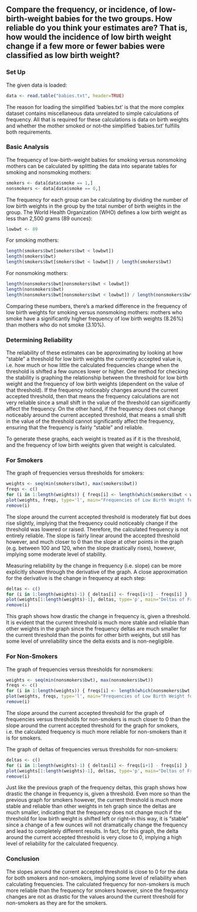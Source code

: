 ## Compare the frequency, or incidence, of low-birth-weight babies for the two groups. How reliable do you think your estimates are? That is, how would the incidence of low birth weight change if a few more or fewer babies were classified as low birth weight?

### Set Up
The given data is loaded:

```r
data <- read.table("babies.txt", header=TRUE)
```

The reason for loading the simplified 'babies.txt' is that the more complex dataset contains miscellaneous data unrelated to simple calculations of frequency. All that is required for these calculations is data on birth weights and whether the mother smoked or not--the simplified 'babies.txt' fulfills both requirements.

### Basic Analysis
The frequency of low-birth-weight babies for smoking versus nonsmoking mothers can be calculated by splitting the data into separate tables for smoking and nonsmoking mothers:

```r
smokers <- data[data$smoke == 1,]
nonsmokers <- data[data$smoke == 0,]
```

The frequency for each group can be calculating by dividing the number of low birth weights in the group by the total number of birth weights in the group. The World Health Organization (WHO) defines a low birth weight as less than 2,500 grams (89 ounces):

```r
lowbwt <- 89
```

For smoking mothers:

```r
length(smokers$bwt[smokers$bwt < lowbwt])
length(smokers$bwt)
length(smokers$bwt[smokers$bwt < lowbwt]) / length(smokers$bwt)
```

For nonsmoking mothers:

```r
length(nonsmokers$bwt[nonsmokers$bwt < lowbwt])
length(nonsmokers$bwt)
length(nonsmokers$bwt[nonsmokers$bwt < lowbwt]) / length(nonsmokers$bwt)
```

Comparing these numbers, there's a marked difference in the frequency of low birth weights for smoking versus nonsmoking mothers: mothers who smoke have a significantly higher frequency of low birth weights (8.26%) than mothers who do not smoke (3.10%).

### Determining Reliability
The reliability of these estimates can be approximating by looking at how "stable" a threshold for low birth weights the currently accepted value is, i.e. how much or how little the calculated frequencies change when the threshold is shifted a few ounces lower or higher. One method for checking the stability is graphing the relationship between the threshold for low birth weight and the frequency of low birth weights (dependent on the value of that threshold). If the frequency noticeably changes around the current accepted threshold, then that means the frequency calculations are not very reliable since a small shift in the value of the threshold can significantly affect the frequency. On the other hand, if the frequency does not change noticeably around the current accepted threshold, that means a small shift in the value of the threshold cannot significantly affect the frequency, ensuring that the frequency is fairly "stable" and reliable.

To generate these graphs, each weight is treated as if it is the threshold, and the frequency of low birth weights given that weight is calculated.

### For Smokers
The graph of frequencies versus thresholds for smokers:

```r
weights <- seq(min(smokers$bwt), max(smokers$bwt))
freqs <- c()
for (i in 1:length(weights)) { freqs[i] <- length(which(smokers$bwt < weights[i]))/length(smokers$bwt) }
plot(weights, freqs, type='l', main="Frequencies of Low Birth Weight for Babies Born to Smokers", xlab="Threshold for Low Birth Weight", ylab="Frequency for Threshold")
remove(i)
```

The slope around the current accepted threshold is moderately flat but does rise slightly, implying that the frequency could noticeably change if the threshold was lowered or raised. Therefore, the calculated frequency is not entirely reliable. The slope is fairly linear around the accepted threshold however, and much closer to 0 than the slope at other points in the graph (e.g. between 100 and 120, when the slope drastically rises), however, implying some moderate level of stability.

Measuring reliability by the change in frequency (i.e. slope) can be more explicitly shown through the derivative of the graph. A close approximation for the derivative is the change in frequency at each step:

```r
deltas <- c()
for (i in 1:length(weights)-1) { deltas[i] <- freqs[i+1] - freqs[i] }
plot(weights[1:length(weights)-1], deltas, type='p', main="Deltas of Frequencies of Low Birth Weights for Babies Born to Smokers", xlab="Threshold for Low Birth Weight", ylab="Delta of Frequencies for Consecutive Birth Weights")
remove(i)
```

This graph shows how drastic the change in frequency is, given a threshold. It is evident that the current threshold is much more stable and reliable than other weights in the graph since the frequency deltas are much smaller for the current threshold than the points for other birth weights, but still has some level of unreliability since the delta exists and is non-negligible.

### For Non-Smokers
The graph of frequencies versus thresholds for nonsmokers:

```r
weights <- seq(min(nonsmokers$bwt), max(nonsmokers$bwt))
freqs <- c()
for (i in 1:length(weights)) { freqs[i] <- length(which(nonsmokers$bwt < weights[i]))/length(nonsmokers$bwt) }
plot(weights, freqs, type='l', main="Frequencies of Low Birth Weight for Babies born to Non-Smokers", xlab="Threshold for Low Birth Weight", ylab="Frequency for Threshold")
remove(i)
```

The slope around the current accepted threshold for the graph of frequencies versus thresholds for non-smokers is much closer to 0 than the slope around the current accepted threshold for the graph for smokers, i.e. the calculated frequency is much more reliable for non-smokers than it is for smokers.

The graph of deltas of frequencies versus thresholds for non-smokers:

```r
deltas <- c()
for (i in 1:length(weights)-1) { deltas[i] <- freqs[i+1] - freqs[i] }
plot(weights[1:length(weights)-1], deltas, type='p', main="Deltas of Frequencies of Low Birth Weights for Babies Born to Non-Smokers", xlab="Threshold for Low Birth Weight", ylab="Delta of Frequencies for Consecutive Birth Weights")
remove(i)
```

Just like the previous graph of the frequency deltas, this graph shows how drastic the change in frequency is, given a threshold. Even more so than the previous graph for smokers however, the current threshold is much more stable and reliable than other weights in teh graph since the deltas are much smaller, indicating that the frequency does not change much if the threshold for low birth weight is shifted left or right--in this way, it is "stable" since a change of a few ounces will not dramatically change the frequency and lead to completely different results. In fact, for this graph, the delta around the current accepted threshold is very close to 0, implying a high level of reliability for the calculated frequency.

### Conclusion
The slopes around the current accepted threshold is close to 0 for the data for both smokers and non-smokers, implying some level of reliability when calculating frequencies. The calculated frequency for non-smokers is much more reliable than the frequency for smokers however, since the frequency changes are not as drastic for the values around the current threshold for non-smokers as they are for the smokers.